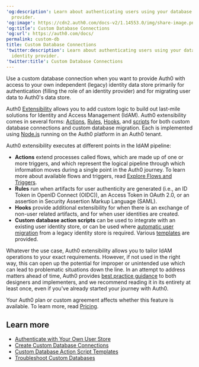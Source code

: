 ---
'og:description': Learn about authenticating users using your database as an identity
  provider.
'og:image': https://cdn2.auth0.com/docs-v2/1.14553.0/img/share-image.png
'og:title': Custom Database Connections
'og:url': https://auth0.com/docs/
permalink: custom-db
title: Custom Database Connections
'twitter:description': Learn about authenticating users using your database as an
  identity provider.
'twitter:title': Custom Database Connections
---
Use a custom database connection when you want to provide Auth0 with access to your own independent (legacy) identity data store primarily for authentication (filling the role of an <Tooltip tip="Identity Provider (IdP): Service that stores and manages digital identities." cta="View Glossary" href="/docs/glossary?term=identity+provider">identity provider</Tooltip>) and for migrating user data to Auth0's data store.

Auth0 [Extensibility](/docs/customize/extensions) allows you to add custom logic to build out last-mile solutions for Identity and Access Management (IdAM). Auth0 extensibility comes in several forms: [Actions](/docs/customize/actions), [Rules](/docs/customize/rules), [Hooks](/docs/customize/hooks), and [scripts](/docs/authenticate/database-connections/custom-db/templates) for both custom database connections and custom database migration. Each is implemented using [Node.js](https://nodejs.org/en/) running on the Auth0 platform in an Auth0 tenant.

Auth0 extensibility executes at different points in the IdAM pipeline:

* **Actions** extend processes called flows, which are made up of one or more triggers, and which represent the logical pipeline through which information moves during a single point in the Auth0 journey. To learn more about available flows and triggers, read [Explore Flows and Triggers](/docs/customize/actions/explore-triggers).
* **Rules** run when artifacts for user authenticity are generated (i.e., an <Tooltip tip="ID Token: Credential meant for the client itself, rather than for accessing a resource." cta="View Glossary" href="/docs/glossary?term=ID+Token">ID Token</Tooltip> in <Tooltip tip="ID Token: Credential meant for the client itself, rather than for accessing a resource." cta="View Glossary" href="/docs/glossary?term=OpenID">OpenID</Tooltip> Connect (OIDC)), an <Tooltip tip="Security Assertion Markup Language (SAML): Standardized protocol allowing two parties to exchange authentication information without a password." cta="View Glossary" href="/docs/glossary?term=Access+Token">Access Token</Tooltip> in <Tooltip tip="Access Token: Authorization credential, in the form of an opaque string or JWT, used to access an API." cta="View Glossary" href="/docs/glossary?term=OAuth+2.0">OAuth 2.0</Tooltip>, or an assertion in <Tooltip tip="OAuth 2.0: Authorization framework that defines authorization protocols and workflows." cta="View Glossary" href="/docs/glossary?term=Security+Assertion+Markup+Language">Security Assertion Markup Language</Tooltip> (SAML).
* **Hooks** provide additional extensibility for when there is an exchange of non-user related artifacts, and for when user identities are created.
* **Custom database action scripts** can be used to integrate with an existing user identity store, or can be used where [automatic user migration](/docs/manage-users/user-migration) from a legacy identity store is required. Various [templates](/docs/authenticate/database-connections/custom-db/templates) are provided.

Whatever the use case, Auth0 extensibility allows you to tailor IdAM operations to your exact requirements. However, if not used in the right way, this can open up the potential for improper or unintended use which can lead to problematic situations down the line. In an attempt to address matters ahead of time, Auth0 provides [best practice guidance](/docs/authenticate/database-connections/custom-db/custom-database-connections-scripts) to both designers and implementers, and we recommend reading it in its entirety at least once, even if you've already started your journey with Auth0.

<Card title="Availability varies by Auth0 plan">

Your Auth0 plan or custom agreement affects whether this feature is available. To learn more, read [Pricing](https://auth0.com/pricing).

</Card>

## Learn more

* [Authenticate with Your Own User Store](/docs/authenticate/database-connections/custom-db/overview-custom-db-connections)
* [Create Custom Database Connections](/docs/authenticate/database-connections/custom-db/create-db-connection)
* [Custom Database Action Script Templates](/docs/authenticate/database-connections/custom-db/templates)
* [Troubleshoot Custom Databases](/docs/authenticate/database-connections/custom-db/error-handling)